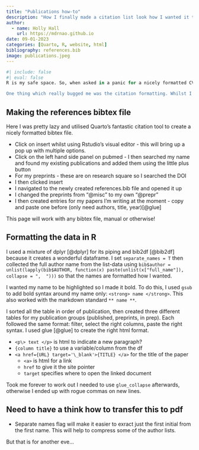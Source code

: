 ```yaml
---
title: "Publications how-to"
description: "How I finally made a citation list look how I wanted it to"
author: 
  - name: Holly Hall
    url: https://mdrnao.github.io
date: 09-01-2023
categories: [Quarto, R, website, html]
bibliography: references.bib
image: publications.jpeg
---
```


```r
#| include: false
#| eval: false
R is my safe space. So, when asked in a panic for a nicely formatted CV by my husband, I naturally turned to R. After some frantic googling (I only had a day!) I found some amazing templates and successfully hacked something together. However, I realised that whilst I understood enough TeX/html/css to successfully make a CV, I couldn't quite do everything I wanted. 

One thing which really bugged me was the citation formatting. Whilst I need to start learning latex formatting properly to get it working for a pdf, I could do it in R. 
```

## Making the references bibtex file

Here I was pretty lazy and utilised Quarto's fantastic citation tool to create a nicely formatted bibtex file.

-   Click on insert whilst using Rstudio's visual editor - this will bring up a pop up with multiple options.
-   Click on the left hand side panel on pubmed - I then searched my name and found my existing publications and added them using the little plus button
-   For my preprints - these are on research square so I searched the DOI
-   I then clicked insert
-   I navigated to the newly created references.bib file and opened it up
-   I changed the preprints from "\@misc" to my own "\@prepr"
-   I then created entries for my papers I'm writing at the moment - copy and paste one before (only need authors, title, year)[@glue]

This page will work with any bibtex file, manual or otherwise!

## Formatting the data in R

I used a mixture of dplyr [@dplyr] for its piping and bib2df [@bib2df] because it creates a wonderful dataframe. I set `separate_names = T` then collected the full author name from the list-data using `bib$author = unlist(lapply(bib$AUTHOR, function(x) paste(unlist(x["full_name"]), collapse = ",  ")))` so that the names are formatted how I wanted.

I wanted my name to be highlighted so I made it bold. To do this, I used `gsub` to add bold syntax around my name only: `<strong> name </strong>`. This also worked with the markdown standard `** name **`.

I sorted all the table in order of publication, then created three different tables for my publication groups (published, preprints, in prep). Each followed the same format: filter, select the right columns, paste the right syntax. I used glue [@glue] to create the right html format.

-   `<p\> text </p>` is html to indicate a new paragraph?
-   `{column title}` to use a variable/column from the df
-   `<a href={URL} target='\_blank'>{TITLE} </a>` for the title of the paper
    -   `<a>` is html for a link
    -   `href` to give it the site pointer
    -   `target` specifies where to open the linked document

Took me forever to work out I needed to use `glue_collapse` afterwards, otherwise I ended up with rogue commas on new lines.

## Need to have a think how to transfer this to pdf

-   Separate names flag will make it easier to exract just the first initial from the first name. This will help to compress some of the author lists.

But that is for another eve...
